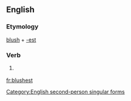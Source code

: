 ==English==

===Etymology===
[[blush]] + [[-est]]

===Verb===
{{en-verb form}}

# {{context|archaic}} {{form of|Second-person singular simple present form|blush}}

[[Category:English second-person singular forms]]

[[fr:blushest]]